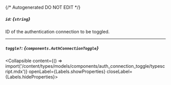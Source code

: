 {/* Autogenerated DO NOT EDIT  */}

##### `id`: *{`string`}*
ID of the authentication connection to be toggled.

---
##### `toggle?`: *{`components.AuthConnectionToggle`}*
<Collapsible content={() => import('/content/types/models/components/auth_connection_toggle/typescript.mdx')} openLabel={Labels.showProperties} closeLabel={Labels.hideProperties}>
</Collapsible>


